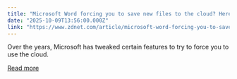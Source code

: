 ```yaml
---
title: "Microsoft Word forcing you to save new files to the cloud? Here's how to stop it"
date: "2025-10-09T13:56:00.000Z"
link: "https://www.zdnet.com/article/microsoft-word-forcing-you-to-save-new-files-to-the-cloud-heres-how-to-stop-it/"
---
```


Over the years, Microsoft has tweaked certain features to try to force you to use the cloud.

[Read more](https://www.zdnet.com/article/microsoft-word-forcing-you-to-save-new-files-to-the-cloud-heres-how-to-stop-it/)
